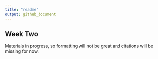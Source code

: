 ```yaml
---
title: "readme"
output: github_document
---
```


## Week Two

Materials in progress, so formatting will not be great and citations will be missing for now.



